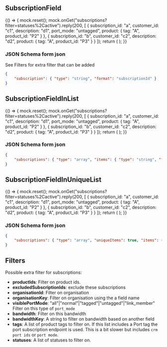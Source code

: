 

<Meta title="Uniforms/SubscriptionField" component={SubscriptionField} />

## SubscriptionField

<Story name="SubscriptionField">
    {() => {
        mock.reset();
        mock.onGet("subscriptions?filter=statuses%2Cactive").reply(200, [
            {
                subscription_id: "a",
                customer_id: "c1",
                description: "d1",
                port_mode: "untagged",
                product: { tag: "A", product_id: "P2" }
            },
            {
                subscription_id: "b",
                customer_id: "c2",
                description: "d2",
                product: { tag: "A", product_id: "P3" }
            }
        ]);
        return (
            <UserInputContainer
                stepUserInput={createForm({ subscription: { type: "string", format: "subscriptionId" } })}
            />
        );
    }}
</Story>

### JSON Schema form json

See Filters for extra filter that can be added

```json
{
    "subscription": { "type": "string", "format": "subscriptionId" }
}
```

## SubscriptionFieldInList

<Story name="SubscriptionFieldInList">
    {() => {
        mock.reset();
        mock.onGet("subscriptions?filter=statuses%2Cactive").reply(200, [
            {
                subscription_id: "a",
                customer_id: "c1",
                description: "d1",
                port_mode: "untagged",
                product: { tag: "A", product_id: "P2" }
            },
            {
                subscription_id: "b",
                customer_id: "c2",
                description: "d2",
                product: { tag: "A", product_id: "P3" }
            }
        ]);
        return (
            <UserInputContainer
                stepUserInput={createForm({
                    subscriptions: { type: "array", items: { type: "string", format: "subscriptionId" } }
                })}
            />
        );
    }}
</Story>

### JSON Schema form json

```json
{
    "subscriptions": { "type": "array", "items": { "type": "string", "format": "subscriptionId" } }
}
```

## SubscriptionFieldInUniqueList

<Story name="SubscriptionFieldInUniqueList">
    {() => {
        mock.reset();
        mock.onGet("subscriptions?filter=statuses%2Cactive").reply(200, [
            {
                subscription_id: "a",
                customer_id: "c1",
                description: "d1",
                port_mode: "untagged",
                product: { tag: "A", product_id: "P2" }
            },
            {
                subscription_id: "b",
                customer_id: "c2",
                description: "d2",
                product: { tag: "A", product_id: "P3" }
            }
        ]);
        return (
            <UserInputContainer
                stepUserInput={createForm({
                    subscriptions: {
                        type: "array",
                        uniqueItems: true,
                        items: { type: "string", format: "subscriptionId" }
                    }
                })}
            />
        );
    }}
</Story>

### JSON Schema form json

```json
{
    "subscriptions": { "type": "array", "uniqueItems": true, "items": { "type": "string", "format": "subscriptionId" } }
}
```

## Filters

Possible extra filter for subscriptions:

-   **productIds**: Filter on product ids.
-   **excludedSubscriptionIds**: exclude these subscriptions
-   **organisationId**: Filter on organisation
-   **organisationKey**: Filter on organisation using the a field name
-   **visiblePortMode**: "all"|"normal"|"tagged"|"untagged"|"link_member" Filter on this type of `port_mode`
-   **bandwidth**: Filter on this bandwidth
-   **bandwidthKey**: A string to filter on bandwidth based on another field
-   **tags**: A list of product tags to filter on. If this list includes a Port tag the port subscription endpoint is used. This is a bit slower but includes `crm port ids` or `port mode`.
-   **statuses**: A list of statuses to filter on.
